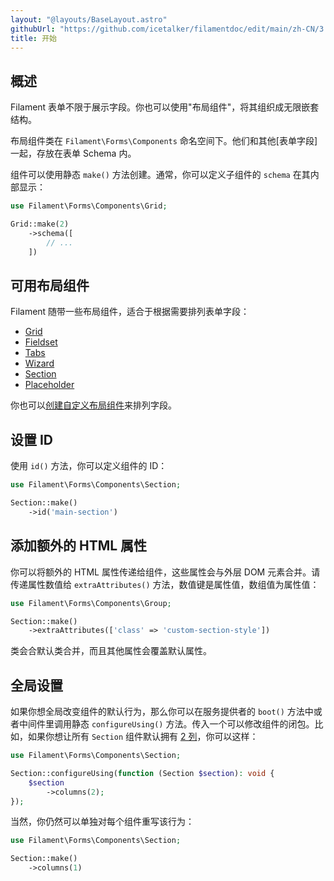 ```yaml
---
layout: "@layouts/BaseLayout.astro"
githubUrl: "https://github.com/icetalker/filamentdoc/edit/main/zh-CN/3.x/forms/layout/getting-started.mdx"
title: 开始
---
```


## 概述

Filament 表单不限于展示字段。你也可以使用"布局组件"，将其组织成无限嵌套结构。

布局组件类在 `Filament\Forms\Components` 命名空间下。他们和其他[表单字段]一起，存放在表单 Schema 内。

组件可以使用静态 `make()` 方法创建。通常，你可以定义子组件的 `schema` 在其内部显示：

```php
use Filament\Forms\Components\Grid;

Grid::make(2)
    ->schema([
        // ...
    ])
```

## 可用布局组件

Filament 随带一些布局组件，适合于根据需要排列表单字段：

- [Grid](grid)
- [Fieldset](fieldset)
- [Tabs](tabs)
- [Wizard](wizard)
- [Section](section)
- [Placeholder](placeholder)

你也可以[创建自定义布局组件](custom)来排列字段。

## 设置 ID

使用 `id()` 方法，你可以定义组件的 ID：

```php
use Filament\Forms\Components\Section;

Section::make()
    ->id('main-section')
```

## 添加额外的 HTML 属性

你可以将额外的 HTML 属性传递给组件，这些属性会与外层 DOM 元素合并。请传递属性数值给 `extraAttributes()` 方法，数值键是属性值，数组值为属性值：

```php
use Filament\Forms\Components\Group;

Section::make()
    ->extraAttributes(['class' => 'custom-section-style'])
```

类会合默认类合并，而且其他属性会覆盖默认属性。

## 全局设置

如果你想全局改变组件的默认行为，那么你可以在服务提供者的 `boot()` 方法中或者中间件里调用静态 `configureUsing()` 方法。传入一个可以修改组件的闭包。比如，如果你想让所有 `Section` 组件默认拥有 [2 列](grid)，你可以这样：

```php
use Filament\Forms\Components\Section;

Section::configureUsing(function (Section $section): void {
    $section
        ->columns(2);
});
```

当然，你仍然可以单独对每个组件重写该行为：

```php
use Filament\Forms\Components\Section;

Section::make()
    ->columns(1)
```
